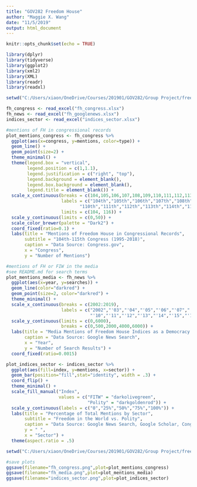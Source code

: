 ```yaml
---
title: "GOV282 Freedom House"
author: "Maggie X. Wang"
date: "11/5/2019"
output: html_document
---
```


```r
knitr::opts_chunk$set(echo = TRUE)
```

```r
library(dplyr)
library(tidyverse)
library(ggplot2)
library(xml2)
library(XML)
library(readr)
library(readxl)
```

```r
setwd("C:/Users/xiaon/OneDrive/Courses/201901/GOV282/Group Project/freedomhouse/data_raw")

fh_congress <- read_excel("fh_congress.xlsx")
fh_news <- read_excel("fh_googlenews.xlsx")
indices_sector <- read_excel("indices_sector.xlsx")
```

```r
#mentions of FH in congressional records
plot_mentions_congress <- fh_congress %>% 
  ggplot(aes(x=congress, y=mentions, color=type)) + 
  geom_line() + 
  geom_point(size=2) + 
  theme_minimal() + 
  theme(legend.box = "vertical",
        legend.position = c(1,1.1),
        legend.justification = c("right", "top"),
        legend.background = element_blank(),
        legend.box.background = element_blank(),
        legend.title = element_blank()) + 
  scale_x_continuous(breaks = c(104,105,106,107,108,109,110,111,112,113,114,115),
                     labels = c("104th","105th","106th","107th","108th","109th",
                            "110th","111th","112th","113th","114th","115th"),
                     limits = c(104, 116)) + 
  scale_y_continuous(limits = c(0,50)) + 
  scale_color_brewer(palette = "Dark2") + 
  coord_fixed(ratio=0.1) + 
  labs(title = "Mentions of Freedom House in Congressional Records",
       subtitle = "104th-115th Congress (1995-2018)",
       caption = "Data Source: Congress.gov",
       x = "Congress",
       y = "Number of Mentions")
```

```r
#mentions of FH or FIW in the media
#see README.md for search terms
plot_mentions_media <- fh_news %>% 
  ggplot(aes(x=year, y=searches)) + 
  geom_line(color="darkred") + 
  geom_point(size=2, color="darkred") + 
  theme_minimal() + 
  scale_x_continuous(breaks = c(2002:2019), 
                     labels = c("2002","'03","'04","'05","'06","'07","'08","'09",
                                "'10","'11","'12","'13","'14","'15","'16","'17","'18","2019")) + 
  scale_y_continuous(limits = c(0,6000),
                     breaks = c(0,500,2000,4000,6000)) + 
  labs(title = "Media Mentions of Freedom House Indices as a Democracy Indices",
       caption = "Data Source: Google News Search",
       x = "Year",
       y = "Number of Search Results") + 
  coord_fixed(ratio=0.0015)
```


```r
plot_indices_sector <- indices_sector %>% 
  ggplot(aes(fill=index, y=mentions, x=sector)) + 
  geom_bar(position="fill",stat="identity", width = .3) + 
  coord_flip() + 
  theme_minimal() + 
  scale_fill_manual("Index", 
                    values = c("FITW" = "darkolivegreen", 
                               "Polity" = "darkgoldenrod")) + 
  scale_y_continuous(labels = c("0","25%","50%","75%","100%")) + 
  labs(title = "Percentage of Total Mentions by Sector",
       subtitle = "Freedom in the World vs. Polity",
       caption = "Data Source: Google News Search, Google Scholar, Congress.gov",
       y = " ",
       x = "Sector") + 
  theme(aspect.ratio = .5)
```

```r
setwd("C:/Users/xiaon/OneDrive/Courses/201901/GOV282/Group Project/freedomhouse/deliverables")

#save plots
ggsave(filename="fh_congress.png",plot=plot_mentions_congress)
ggsave(filename="fh_media.png",plot=plot_mentions_media)
ggsave(filename="indices_sector.png",plot=plot_indices_sector)
```

